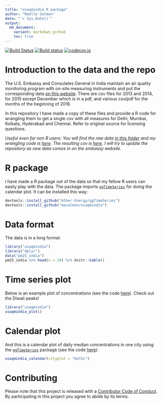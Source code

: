 ```yaml
---
title: "usaqmindia R package"
author: "Maëlle Salmon"
date: "`r Sys.Date()`"
output:
  md_document:
    variant: markdown_github
    toc: true
---
```


[![Build Status](https://travis-ci.org/masalmon/usaqmindia.svg?branch=master)](https://travis-ci.org/masalmon/usaqmindia)
[![Build status](https://ci.appveyor.com/api/projects/status/lujc2gn88smyvhrq?svg=true)](https://ci.appveyor.com/project/masalmon/usaqmindia)
[![codecov.io](https://codecov.io/github/masalmon/usaqmindia/coverage.svg?branch=master)](https://codecov.io/github/masalmon/usaqmindia?branch=master)

# Introduction to the data and the repo

The U.S. Embassy and Consulates General in India maintain an air quality monitoring program with on-site measuring instruments and put the corresponding data [on this website](http://newdelhi.usembassy.gov/airqualitydata.html). There are csv files for 2013 and 2014, for 2015 except December which is in a pdf, and various csv/pdf for the months of the beginning of 2016. 

In this repository I have made a copy of these files and provide a R code for wrangling them to get a single csv with all measures for Delhi, Mumbai, Kolkata, Hyderabad and Chennai. Refer to original source for licensing questions. 

*Useful even for non R users: You will find the raw data [in this folder](inst/extdata) and my wrangling code is [here](inst/pm25_consulate.R). The resulting csv is [here](inst/pm25USA.csv). I will try to update the repository as new data comes in on the embassy website.*

# R package

I have made a R package out of the data so that my fellow R users can easily play with the data. The package imports [`ggTimeSeries`](https://github.com/Ather-Energy/ggTimeSeries) for doing the calendar plot. It can be installed this way:

```r
devtools::install_github("Ather-Energy/ggTimeSeries")
devtools::install_github("masalmon/usaqmindia")

```

# Data format

The data is in a long format:

```r
library("usaqmindia")
library("dplyr")
data("pm25_india")
pm25_india %>% head(n = 20) %>% knitr::kable()
```

# Time series plot

Below is an example plot of concentrations (see the code [here](R/redo_plot.R)). Check out the Diwali peaks!

```r
library("usaqmindia")
usaqmindia_plot()

```

# Calendar plot

And this is a calendar plot of daily median concentrations in one city using the [`ggTimeSeries`](https://github.com/Ather-Energy/ggTimeSeries) package (see the code [here](R/calendar.R)):

```r
usaqmindia_calendar(cityplot = "Delhi")

```

# Contributing

Please note that this project is released with a [Contributor Code of Conduct](CONDUCT.md). By participating in this project you agree to abide by its terms.
